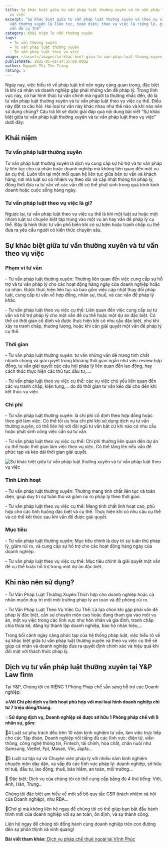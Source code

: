 ```yaml
---
title: Sự khác biệt giữa tư vấn pháp luật thường xuyên và tư vấn pháp luật theo
  vụ việc
excerpt: "Sự khác biệt giữa tư vấn pháp luật thường xuyên và theo vụ việc: tư
  vấn thường xuyên là liên tục, toàn diện; theo vụ việc là riêng lẻ, giải quyết
  vấn đề cụ thể"
category: Khái niệm Tư vấn thường xuyên
tags:
  - Tư vấn thường xuyên
  - Tư vấn pháp luật thường xuyên
  - Tư vấn pháp luật theo vụ việc
image: ~/assets/images/su-khac-biet-giua-tu-van-phap-luat-thuong-xuyen-va-tu-van-theo-vu-viec.jpg
publishDate: 2025-01-01T14:35:00.000Z
author: Nguyễn Thị Thu Trang
rating: 5
---
```

Ngày nay, việc hiểu rõ về pháp luật trở nên ngày càng quan trọng, đặc biệt là khi cá nhân và doanh nghiệp gặp phải những vấn đề pháp lý. Trong lĩnh vực này, có hai hình thức tư vấn chính mà người ta thường nhắc đến, đó là tư vấn pháp luật thường xuyên và tư vấn pháp luật theo vụ việc cụ thể. Điều này đặt ra câu hỏi: Hai loại tư vấn này khác nhau như thế nào và khi nào nên sử dụng chúng? Câu trả lời sẽ được giải đáp qua nội dung bài viết “Sự khác biệt giữa tư vấn pháp luật thường xuyên và tư vấn pháp luật theo vụ việc” dưới đây:

## Khái niệm

### Tư vấn pháp luật thường xuyên

Tư vấn pháp luật thường xuyên là dịch vụ cung cấp sự hỗ trợ và tư vấn pháp lý liên tục cho cá nhân hoặc doanh nghiệp mà không liên quan đến một vụ án cụ thể. Luôn tồn tại một mối quan hệ liên tục giữa bên tư vấn và khách hàng, nơi mà luật sư có nhiệm vụ theo dõi và cập nhật thông tin pháp lý, đồng thời đưa ra tư vấn về các vấn đề có thể phát sinh trong quá trình kinh doanh hoặc cuộc sống hàng ngày.

### Tư vấn pháp luật theo vụ việc là gì?

Ngược lại, tư vấn pháp luật theo vụ việc cụ thể là khi một luật sư hoặc một nhóm luật sư chuyên biệt tập trung vào một vụ án hay vấn đề pháp lý cụ thể. Đây là hình thức tư vấn phổ biến khi có sự kiện hoặc tranh chấp cụ thể đưa ra yêu cầu người có kiến thức chuyên sâu.

## Sự khác biệt giữa tư vấn thường xuyên và tư vấn theo vụ việc

### Phạm vi tư vấn

\-  Tư vấn pháp luật thường xuyên: Thường liên quan đến việc cung cấp sự hỗ trợ và tư vấn pháp lý cho các hoạt động hàng ngày của doanh nghiệp hoặc cá nhân. Được thực hiện liên tục và bao gồm việc cập nhật thay đổi pháp luật, cung cấp tư vấn về hợp đồng, nhân sự, thuế, và các vấn đề pháp lý khác.

\-  Tư vấn pháp luật theo vụ việc cụ thể: Liên quan đến việc cung cấp sự tư vấn và hỗ trợ pháp lý cho một vấn đề cụ thể hoặc một dự án đặc biệt. Có thể có thời gian cố định và được thực hiện khi có nhu cầu đặc biệt, như khi xảy ra tranh chấp, thương lượng, hoặc khi cần giải quyết một vấn đề pháp lý cụ thể.

### Thời gian

\-  Tư vấn pháp luật thường xuyên: tư vấn những vấn đề mang tính chất nhanh chóng và giải quyết trong khoảng thời gian ngắn như việc review hợp đồng, tư vấn giải quyết các câu hỏi pháp lý liên quan đến lao động, hay cách thức thực hiện các thủ tục đầu tư,….

\-  Tư vấn pháp luật theo vụ việc cụ thể: các vụ việc chủ yếu liên quan đến các vụ tranh chấp, kiện tụng,… do đó thời gian tư vấn kéo dài cho đến khi kết thúc vụ việc

### Chi phí

\-  Tư vấn pháp luật thường xuyên: là chi phí cố định theo hợp đồng hoặc theo giờ làm việc. Có thể tối ưu hóa chi phí khi sử dụng dịch vụ tư vấn thường xuyên, có thể liên hệ với đội ngũ tư vấn bất cứ khi nào có nhu cầu hoặc phát sinh công việc cần sự tư vấn.

\-  Tư vấn pháp luật theo vụ việc cụ thể: Chi phí thường liên quan đến dự án cụ thể hoặc thời gian làm việc theo vụ việc. Có thể tăng lên nếu vấn đề phức tạp và kéo dài thời gian giải quyết.

![Sự khác biệt giữa tư vấn pháp luật thường xuyên và tư vấn pháp luật theo vụ việc](~/assets/images/su-khac-biet-giua-tu-van-phap-luat-thuong-xuyen-va-tu-van-theo-vu-viec-1.jpg "Sự khác biệt giữa tư vấn pháp luật thường xuyên và tư vấn pháp luật theo vụ việc")

### Tính Linh hoạt

\-  Tư vấn pháp luật thường xuyên: Thường mang tính chất liên tục và toàn diện, giúp duy trì sự tuân thủ và giảm rủi ro pháp lý theo thời gian.

\-  Tư vấn pháp luật theo vụ việc cụ thể: Mang tính chất linh hoạt cao, phù hợp cho các tình huống đặc biệt và cụ thể. Thực hiện khi có nhu cầu cụ thể và có thể kết thúc sau khi vấn đề được giải quyết.

### Mục tiêu

\-  Tư vấn pháp luật thường xuyên: Mục tiêu chính là duy trì sự tuân thủ pháp lý, giảm rủi ro, và cung cấp sự hỗ trợ cho các hoạt động hàng ngày của doanh nghiệp.

\-  Tư vấn pháp luật theo vụ việc cụ thể: Mục tiêu chính là giải quyết một vấn đề cụ thể hoặc hỗ trợ trong một dự án đặc biệt.

## Khi nào nên sử dụng?

\-  Tư Vấn Pháp Luật Thường Xuyên:Thích hợp cho doanh nghiệp hoặc cá nhân muốn duy trì một môi trường pháp lý an toàn và đề phòng rủi ro.

\-  Tư Vấn Pháp Luật Theo Vụ Việc Cụ Thể: Là lựa chọn khi gặp phải vấn đề pháp lý đặc biệt, cần sự chuyên môn cao hoặc đang tham gia vào một vụ án, một vụ việc trong các lĩnh vực như hôn nhân và gia đình, tranh chấp chia thừa kế, đăng ký thành lập doanh nghiệp, bảo hộ nhãn hiệu,…

Trong bối cảnh ngày càng phức tạp của hệ thống pháp luật, việc hiểu rõ về sự khác biệt giữa tư vấn pháp luật thường xuyên và theo vụ việc cụ thể sẽ giúp cá nhân và doanh nghiệp đưa ra quyết định chính xác và hiệu quả khi đối mặt với thách thức pháp lý.

## Dịch vụ tư vấn pháp luật thường xuyên tại Y&P Law firm

Tại Y&P, Chúng tôi có RIÊNG 1 Phòng Pháp chế sẵn sàng hỗ trợ các Doanh nghiệp:

**💥Với Chi phí dịch vụ linh hoạt phù hợp với mọi loại hình doanh nghiệp chỉ từ 7 triệu đồng/tháng.**

💥**Sử dụng dịch vụ, Doanh nghiệp sẽ được sở hữu 1 Phòng pháp chế với 9 nhân sự, gồm:**

🔑4 Luật sư phụ trách đều trên 10 năm kinh nghiệm tư vấn, làm việc trực tiếp cho các Tập đoàn, Doanh nghiệp nổi tiếng đủ các lĩnh vực: điện tử, viễn thông, công nghệ thông tin, Fintech, tài chính, hóa chất, chăn nuôi như Samsung, Viettel, Fpt, Masan, Vin, Japfa...

🔑5 Luật sư tập sự và Chuyên viên pháp lý với nhiều năm kinh nghiệm chuyên môn dày dặn, va vấp đủ các lĩnh vực pháp lý: doanh nghiệp, sở hữu trí tuệ, đầu tư, lao động, thuế, bảo hiểm, an toàn, môi trường...

🔑 Đặc biệt: Dịch vụ của chúng tôi có thể cung cấp bằng đủ 4 thứ tiếng: Việt, Anh, Hàn, Trung..

Chúng tôi đặc biệt am hiểu về một số bộ quy tắc CSR (trách nhiệm xã hội của Doanh nghiệp), như RBA...

🎯Chờ gì mà không liên hệ ngay để chúng tôi có thể giúp bạn bắt đầu hành trình mới của doanh nghiệp với sự an toàn, ổn định, và sự thành công.

Liên hệ ngay để chúng tôi đồng hành cùng doanh nghiệp trên con đường đến sự phồn thịnh và vinh quang!

**Bài viết tham khảo:**[ Dịch vụ pháp chế thuê ngoài tại Vĩnh Phúc](https://vinhphuclawyers.vn/dich-vu-phap-ly/ho-tro-doanh-nghiep/dich-vu-phap-che-thue-ngoai-tai-vinh-phuc-35792.htm)
